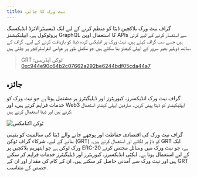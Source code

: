 ```yaml
---
title: نیٹ ورک کا جائزہ
---
```


گراف نیٹ ورک بلاکچین ڈیٹا کو منظم کرنے کے لیے ایک ڈیسینٹرالائزڈ انڈیکسنگ پروٹوکول ہے۔ ایپلیکیشنز GraphQL کا استعمال اوپن APIs سے استفسار کرنے کے لیے کرتی ہیں جسے سب گراف کہتے ہیں، نیٹ ورک پر انڈیکس کردہ ڈیٹا کو بازیافت کرنے کے لیے۔ گراف کے ساتھ، ڈویلپر بغیر سرور کے ایپلی کیشنز بنا سکتے ہیں جو مکمل طور پر عوامی انفراسٹرکچر پر چلتی ہیں.

> GRT ٹوکن ایڈریس: [0xc944e90c64b2c07662a292be6244bdf05cda44a7](https://etherscan.io/token/0xc944e90c64b2c07662a292be6244bdf05cda44a7)

## جائزہ

گراف نیٹ ورک انڈیکسرز، کیوریٹرز اور ڈیلیگیٹرز پر مشتمل ہوتا ہے جو نیٹ ورک کو خدمات فراہم کرتے ہیں، اور Web3 ایپلیکیشنز کو ڈیٹا پیش کریں۔ صارفین ایپلی کیشنز استعمال کرتے ہیں اور ڈیٹا استعمال کرتے ہیں.

![ٹوکن اکنامکس](/img/Network-roles@2x.png)

گراف نیٹ ورک کی اقتصادی حفاظت اور پوچھے جانے والے ڈیٹا کی سالمیت کو یقینی بنانے کے لیے، شرکاء گراف ٹوکن (GRT) کو داؤ پر لگاتے اور استعمال کرتے ہیں۔ GRT ایک ورک ٹوکن ہے جو ایتھریم بلاکچین پر ERC-20 ہے، جو نیٹ ورک میں وسائل مختص کرنے کے لیے استعمال ہوتا ہے۔ ایکٹی انڈیکسرز، کیوریٹرز اور ڈیلیگیٹرز خدمات فراہم کر سکتے ہیں اور نیٹ ورک سے آمدنی حاصل کر سکتے ہیں، ان کے کام کی مقدار اور ان کے GRT حصص کے متناسب.

